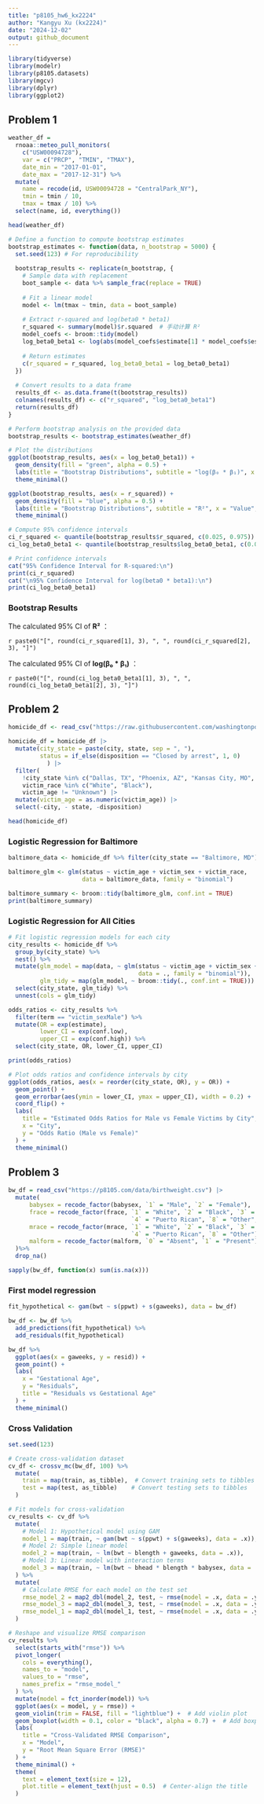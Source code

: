 ```yaml
---
title: "p8105_hw6_kx2224"
author: "Kangyu Xu (kx2224)"
date: "2024-12-02"
output: github_document
---
```


```r
library(tidyverse)
library(modelr)
library(p8105.datasets)
library(mgcv)
library(dplyr)
library(ggplot2)
```



## Problem 1
```r
weather_df = 
  rnoaa::meteo_pull_monitors(
    c("USW00094728"),
    var = c("PRCP", "TMIN", "TMAX"), 
    date_min = "2017-01-01",
    date_max = "2017-12-31") %>%
  mutate(
    name = recode(id, USW00094728 = "CentralPark_NY"),
    tmin = tmin / 10,
    tmax = tmax / 10) %>%
  select(name, id, everything())

head(weather_df)
```
```r
# Define a function to compute bootstrap estimates
bootstrap_estimates <- function(data, n_bootstrap = 5000) {
  set.seed(123) # For reproducibility
  
  bootstrap_results <- replicate(n_bootstrap, {
    # Sample data with replacement
    boot_sample <- data %>% sample_frac(replace = TRUE)
    
    # Fit a linear model
    model <- lm(tmax ~ tmin, data = boot_sample)
    
    # Extract r-squared and log(beta0 * beta1)
    r_squared <- summary(model)$r.squared  # 手动计算 R²
    model_coefs <- broom::tidy(model)
    log_beta0_beta1 <- log(abs(model_coefs$estimate[1] * model_coefs$estimate[2]))
    
    # Return estimates
    c(r_squared = r_squared, log_beta0_beta1 = log_beta0_beta1)
  })
  
  # Convert results to a data frame
  results_df <- as.data.frame(t(bootstrap_results))
  colnames(results_df) <- c("r_squared", "log_beta0_beta1")
  return(results_df)
}

# Perform bootstrap analysis on the provided data
bootstrap_results <- bootstrap_estimates(weather_df)

# Plot the distributions
ggplot(bootstrap_results, aes(x = log_beta0_beta1)) +
  geom_density(fill = "green", alpha = 0.5) +
  labs(title = "Bootstrap Distributions", subtitle = "log(β₀ * β₁)", x = "Value", y = "Density") +
  theme_minimal()

ggplot(bootstrap_results, aes(x = r_squared)) +
  geom_density(fill = "blue", alpha = 0.5) +
  labs(title = "Bootstrap Distributions", subtitle = "R²", x = "Value", y = "Density") +
  theme_minimal()
```

```r
# Compute 95% confidence intervals
ci_r_squared <- quantile(bootstrap_results$r_squared, c(0.025, 0.975))
ci_log_beta0_beta1 <- quantile(bootstrap_results$log_beta0_beta1, c(0.025, 0.975))

# Print confidence intervals
cat("95% Confidence Interval for R-squared:\n")
print(ci_r_squared)
cat("\n95% Confidence Interval for log(beta0 * beta1):\n")
print(ci_log_beta0_beta1)
```
### Bootstrap Results

The calculated  95% CI of **R²** ：

`r paste0("[", round(ci_r_squared[1], 3), ", ", round(ci_r_squared[2], 3), "]")`

The calculated  95% CI of **log(β₀ * β₁)** ：

`r paste0("[", round(ci_log_beta0_beta1[1], 3), ", ", round(ci_log_beta0_beta1[2], 3), "]")`


## Problem 2
```r
homicide_df <- read_csv("https://raw.githubusercontent.com/washingtonpost/data-homicides/master/homicide-data.csv") 

homicide_df = homicide_df |>
  mutate(city_state = paste(city, state, sep = ", "),
         status = if_else(disposition == "Closed by arrest", 1, 0)
           ) |>  
  filter(
    !city_state %in% c("Dallas, TX", "Phoenix, AZ", "Kansas City, MO", "Tulsa, AL"),
    victim_race %in% c("White", "Black"),
    victim_age != "Unknown") |>
  mutate(victim_age = as.numeric(victim_age)) |>
  select(-city, - state, -disposition)
```
```r
head(homicide_df)
```
### Logistic Regression for Baltimore

```r
baltimore_data <- homicide_df %>% filter(city_state == "Baltimore, MD")

baltimore_glm <- glm(status ~ victim_age + victim_sex + victim_race, 
                     data = baltimore_data, family = "binomial")

baltimore_summary <- broom::tidy(baltimore_glm, conf.int = TRUE)
print(baltimore_summary)
```
### Logistic Regression for All Cities

```r
# Fit logistic regression models for each city
city_results <- homicide_df %>%
  group_by(city_state) %>%
  nest() %>%
  mutate(glm_model = map(data, ~ glm(status ~ victim_age + victim_sex + victim_race, 
                                     data = ., family = "binomial")),
         glm_tidy = map(glm_model, ~ broom::tidy(., conf.int = TRUE))) %>%
  select(city_state, glm_tidy) %>%
  unnest(cols = glm_tidy)

odds_ratios <- city_results %>%
  filter(term == "victim_sexMale") %>%
  mutate(OR = exp(estimate),
         lower_CI = exp(conf.low),
         upper_CI = exp(conf.high)) %>%
  select(city_state, OR, lower_CI, upper_CI)

print(odds_ratios)
```
 


```r
# Plot odds ratios and confidence intervals by city
ggplot(odds_ratios, aes(x = reorder(city_state, OR), y = OR)) +
  geom_point() +
  geom_errorbar(aes(ymin = lower_CI, ymax = upper_CI), width = 0.2) +
  coord_flip() +
  labs(
    title = "Estimated Odds Ratios for Male vs Female Victims by City",
    x = "City",
    y = "Odds Ratio (Male vs Female)"
  ) +
  theme_minimal()

```



## Problem 3

```r
bw_df = read_csv("https://p8105.com/data/birthweight.csv") |>
  mutate(
      babysex = recode_factor(babysex, `1` = "Male", `2` = "Female"), 
      frace = recode_factor(frace, `1` = "White", `2` = "Black", `3` = "Asian", 
                                   `4` = "Puerto Rican", `8` = "Other", `9` = "Unknown"),
      mrace = recode_factor(mrace, `1` = "White", `2` = "Black", `3` = "Asian", 
                                   `4` = "Puerto Rican", `8` = "Other"), 
      malform = recode_factor(malform, `0` = "Absent", `1` = "Present"), 
  )%>%
  drop_na()
```
```r
sapply(bw_df, function(x) sum(is.na(x)))
```



### First model regression 
```r
fit_hypothetical <- gam(bwt ~ s(ppwt) + s(gaweeks), data = bw_df)

```

```r
bw_df <- bw_df %>%
  add_predictions(fit_hypothetical) %>%
  add_residuals(fit_hypothetical)

bw_df %>%
  ggplot(aes(x = gaweeks, y = resid)) +
  geom_point() +
  labs(
    x = "Gestational Age",
    y = "Residuals",
    title = "Residuals vs Gestational Age"
  ) +
  theme_minimal()
```
### Cross Validation
```r
set.seed(123)

# Create cross-validation dataset
cv_df <- crossv_mc(bw_df, 100) %>%
  mutate(
    train = map(train, as_tibble),  # Convert training sets to tibbles
    test = map(test, as_tibble)    # Convert testing sets to tibbles
  )

# Fit models for cross-validation
cv_results <- cv_df %>%
  mutate(
    # Model 1: Hypothetical model using GAM
    model_1 = map(train, ~ gam(bwt ~ s(ppwt) + s(gaweeks), data = .x)),
    # Model 2: Simple linear model
    model_2 = map(train, ~ lm(bwt ~ blength + gaweeks, data = .x)),
    # Model 3: Linear model with interaction terms
    model_3 = map(train, ~ lm(bwt ~ bhead * blength * babysex, data = .x))
  ) %>%
  mutate(
    # Calculate RMSE for each model on the test set
    rmse_model_2 = map2_dbl(model_2, test, ~ rmse(model = .x, data = .y)),
    rmse_model_3 = map2_dbl(model_3, test, ~ rmse(model = .x, data = .y)),
    rmse_model_1 = map2_dbl(model_1, test, ~ rmse(model = .x, data = .y))
  )
```

```r
# Reshape and visualize RMSE comparison
cv_results %>%
  select(starts_with("rmse")) %>%
  pivot_longer(
    cols = everything(),
    names_to = "model",
    values_to = "rmse",
    names_prefix = "rmse_model_"
  ) %>%
  mutate(model = fct_inorder(model)) %>%
  ggplot(aes(x = model, y = rmse)) +
  geom_violin(trim = FALSE, fill = "lightblue") +  # Add violin plot
  geom_boxplot(width = 0.1, color = "black", alpha = 0.7) +  # Add boxplot
  labs(
    title = "Cross-Validated RMSE Comparison",
    x = "Model",
    y = "Root Mean Square Error (RMSE)"
  ) +
  theme_minimal() +
  theme(
    text = element_text(size = 12),
    plot.title = element_text(hjust = 0.5)  # Center-align the title
  )

```



